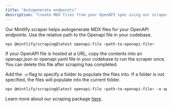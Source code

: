 ```yaml
---
title: "Autogenerate endpoints"
description: "Create MDX files from your OpenAPI spec using our scraper"
---
```


Our Mintlify scraper helps autogenerate MDX files for your OpenAPI endpoints. Use the relative path to the Openapi file in your codebase.

```bash
npx @mintlify/scraping@latest openapi-file <path-to-openapi-file>
```

If your OpenAPI file is hosted at a URL, copy the contents into an openapi.json or openapi.yaml file in your codebase to run the scraper once. You can delete this file after scraping has completed.

Add the `-o` flag to specify a folder to populate the files into. If a folder is not specified, the files will populate into the current folder.

```bash
npx @mintlify/scraping@latest openapi-file <path-to-openapi-file> -o api-reference
```

Learn more about our scraping package [here](https://www.npmjs.com/package/@mintlify/scraping).
